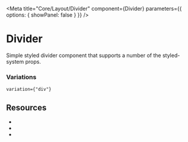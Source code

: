 
<Meta
  title="Core/Layout/Divider"
  component={Divider}
  parameters={{ options: { showPanel: false } }}
/>

# Divider

Simple styled divider component that supports a number of the styled-system props.

<Preview withToolbar>
  <Story name="Default <hr> element">
    <Divider m={3} />
  </Story>
</Preview>

### Variations

`variation={"div"}`

<Preview withToolbar>
  <Story name="Non-blocking Divider using border">
    <Divider variation={"div"} m={3} color={"darkGray"} borderWidth={"5px"} />
  </Story>
</Preview>

## **Resources**

- <Space />
- <Color />
- <Border />
